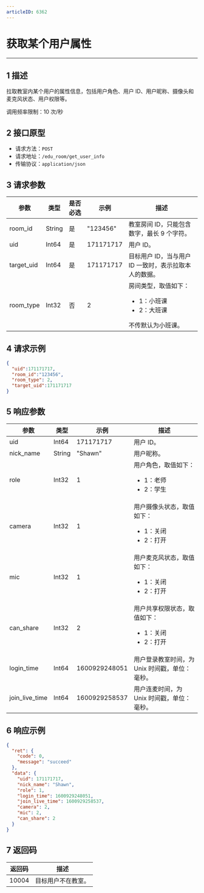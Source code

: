 ```yaml
---
articleID: 6362
---
```

<style>
table th:nth-of-type(1) { min-width: 120px; width: 15%; }
table th:nth-of-type(2) { min-width: 120px; width: 15%; }
table th:nth-of-type(3) { min-width: 120px; width: 15%; }
table th:nth-of-type(4) { min-width: 120px; width: 15%; }
table th:nth-of-type(5) { min-width: 120px; width: 40%; }
table {width: 100%;}
</style>


# 获取某个用户属性
---
## 1 描述

拉取教室内某个用户的属性信息，包括用户角色、用户 ID、用户昵称、摄像头和麦克风状态、用户权限等。

调用频率限制：10 次/秒


## 2 接口原型

* 请求方法：`POST`
* 请求地址：`/edu_room/get_user_info`
* 传输协议：`application/json`



## 3 请求参数

| 参数       | 类型   | 是否必选 | 示例      | 描述                                         |
| ---------- | ------ | -------- | --------- | --------------------------------------------- |
| room_id    | String | 是       | "123456"  | 教室房间 ID，只能包含数字，最长 9 个字符。                                   |
| uid        | Int64  | 是       | 171171717 | 用户 ID。                                        |
| target_uid | Int64  | 是       | 171171717 | 目标用户 ID，当与用户 ID 一致时，表示拉取本人的数据。 |
| room_type | Int32  | 否	| 2	    | 房间类型，取值如下： <ul><li>1：小班课</li><li>2：大班课</li></ul> 不传默认为小班课。 |



## 4 请求示例

```json
{
  "uid":171171717,
  "room_id":"123456",
  "room_type": 2,
  "target_uid":171171717
}
```



## 5 响应参数

| 参数           | 类型   | 示例          | 描述                             |
| -------------- | ------ | ------------- | --------------------------------- |
| uid            | Int64  | 171171717     | 用户 ID。                          |
| nick_name      | String | "Shawn"       | 用户昵称。                          |
| role           | Int32  | 1             | 用户角色，取值如下： <ul><li>1：老师</li><li>2：学生 </li></ul>         |
| camera         | Int32  | 1             | 用户摄像头状态，取值如下： <ul><li>1：关闭</li><li>2：打开  </li></ul>     |
| mic            | Int32  | 1             | 用户麦克风状态，取值如下： <ul><li>1：关闭</li><li>2：打开  </li></ul>    |
| can_share      | Int32  | 2             | 用户共享权限状态，取值如下： <ul><li>1：关闭</li><li>2：打开  </li></ul>  |
| login_time     | Int64  | 1600929248051 | 用户登录教室时间，为 Unix 时间戳，单位：毫秒。              |
| join_live_time | Int64  | 1600929258537 | 用户连麦时间，为 Unix 时间戳，单位：毫秒。              |



## 6 响应示例

```json
{
  "ret": {
    "code": 0,
    "message": "succeed"
  },
  "data": {
    "uid": 171171717,
    "nick_name": "Shawn",
    "role": 1,
    "login_time": 1600929248051,
    "join_live_time": 1600929258537,
    "camera": 2,
    "mic": 2,
    "can_share": 2
  }
}
```



## 7 返回码

| 返回码 | 描述             |
| ------ | ---------------- |
| 10004  | 目标用户不在教室。 |
